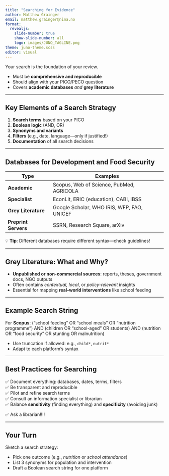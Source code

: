 ```yaml
---
title: "Searching for Evidence"
author: Matthew Grainger
email: matthew.grainger@nina.no
format:
  revealjs:
    slide-number: true
    show-slide-number: all
    logo: images/JUNO_TAGLINE.png
theme: juno-theme.scss
editor: visual
---
```


Your search is the foundation of your review.

-   Must be **comprehensive and reproducible**
-   Should align with your PICO/PECO question
-   Covers **academic databases** *and* **grey literature**

------------------------------------------------------------------------

## Key Elements of a Search Strategy

1.  **Search terms** based on your PICO
2.  **Boolean logic** (AND, OR)
3.  **Synonyms and variants**
4.  **Filters** (e.g., date, language—only if justified!)
5.  **Documentation** of all search decisions

------------------------------------------------------------------------

## Databases for Development and Food Security

| Type                 | Examples                                   |
|----------------------|--------------------------------------------|
| **Academic**         | Scopus, Web of Science, PubMed, AGRICOLA   |
| **Specialist**       | EconLit, ERIC (education), CABI, IBSS      |
| **Grey Literature**  | Google Scholar, WHO IRIS, WFP, FAO, UNICEF |
| **Preprint Servers** | SSRN, Research Square, arXiv               |

💡 **Tip**: Different databases require different syntax—check guidelines!

------------------------------------------------------------------------

## Grey Literature: What and Why?

-   **Unpublished or non-commercial sources**: reports, theses, government docs, NGO outputs
-   Often contains *contextual, local*, or *policy-relevant* insights
-   Essential for mapping **real-world interventions** like school feeding

------------------------------------------------------------------------

## Example Search String

For **Scopus**: ("school feeding" OR "school meals" OR "nutrition programme") AND (children OR "school-aged" OR students) AND (nutrition OR "food security" OR stunting OR malnutrition)

-   Use truncation if allowed: e.g., `child*`, `nutrit*`
-   Adapt to each platform’s syntax

------------------------------------------------------------------------

## Best Practices for Searching

✅ Document everything: databases, dates, terms, filters\
✅ Be transparent and reproducible\
✅ Pilot and refine search terms\
✅ Consult an information specialist or librarian\
✅ Balance **sensitivity** (finding everything) and **specificity** (avoiding junk)

::: fragment
✅ Ask a librarian!!!!\
:::

------------------------------------------------------------------------

## Your Turn

Sketch a search strategy:

-   Pick one outcome (e.g., *nutrition* or *school attendance*)
-   List 3 synonyms for population and intervention
-   Draft a Boolean search string for one platform
